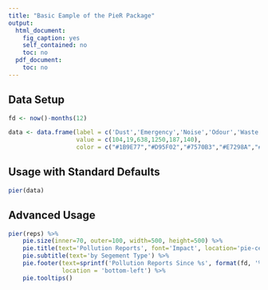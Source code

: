 ```yaml
---
title: "Basic Eample of the PieR Package"
output:
  html_document:
    fig_caption: yes
    self_contained: no
    toc: no
  pdf_document:
    toc: no
---
```




## Data Setup


```r

fd <- now()-months(12)

data <- data.frame(label = c('Dust','Emergency','Noise','Odour','Waste','Water'),
                   value = c(104,19,638,1250,187,140),
                   color = c("#1B9E77","#D95F02","#7570B3","#E7298A","#66A61E","#E6AB02"))

```


## Usage with Standard Defaults
```r

pier(data)

```


## Advanced Usage

```r

pier(reps) %>%
    pie.size(inner=70, outer=100, width=500, height=500) %>%
    pie.title(text='Pollution Reports', font='Impact', location='pie-center') %>%
    pie.subtitle(text='by Segement Type') %>%
    pie.footer(text=sprintf('Pollution Reports Since %s', format(fd, '%a %B %d, %Y')),
               location = 'bottom-left') %>%
    pie.tooltips()

```
